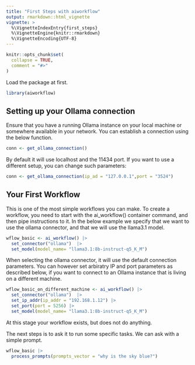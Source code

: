 ```yaml
---
title: "First Steps with aiworkflow"
output: rmarkdown::html_vignette
vignette: >
  %\VignetteIndexEntry{first_steps}
  %\VignetteEngine{knitr::rmarkdown}
  %\VignetteEncoding{UTF-8}
---
```


```r
knitr::opts_chunk$set(
  collapse = TRUE,
  comment = "#>"
)
```

Load the package at first.

```r
library(aiworkflow)

```

## Setting up your Ollama connection

Ensure that you have a running Ollama instance on your local machine or somewhere available in your network.
You can establish a connection using the below function.

```r

conn <- get_ollama_connection()

```

By default it will use localhost and the 11434 port. 
If you want to use a different setup, you can change such parameters:

```r

conn <- get_ollama_connection(ip_ad = "127.0.0.1",port = "3524")

```

## Your First Workflow

This is one of the most simple workflows you can make.
To create a workflow, you need to start with the ai_workflow() container command, and then pipe instructions to it.
In the below example we specify that we want to use the ollama connector, and that we will use the llama3.1 model.

```r

wflow_basic <- ai_workflow() |>
  set_connector("ollama")  |>
  set_model(model_name= "llama3.1:8b-instruct-q5_K_M") 

```

When selecting the ollama connector, it will use the default connection parameters. 
You can however set arbiratry IP and port parameters as described below, if you want to connect to an Ollama instance that is living on a different machine.

```r

wflow_basic_on_different_machine <- ai_workflow() |>
  set_connector("ollama")  |>
  set_ip_addr(ip_addr = "192.168.1.12") |>
  set_port(port = 5256) |>
  set_model(model_name= "llama3.1:8b-instruct-q5_K_M") 

```

At this stage your workflow exists, but does not do anything. 

The next steps is to ask it to run some specific tasks. We can ask with a simple prompt.


```r

wflow_basic |> 
  process_prompts(prompts_vector = "why is the sky blue?")

```